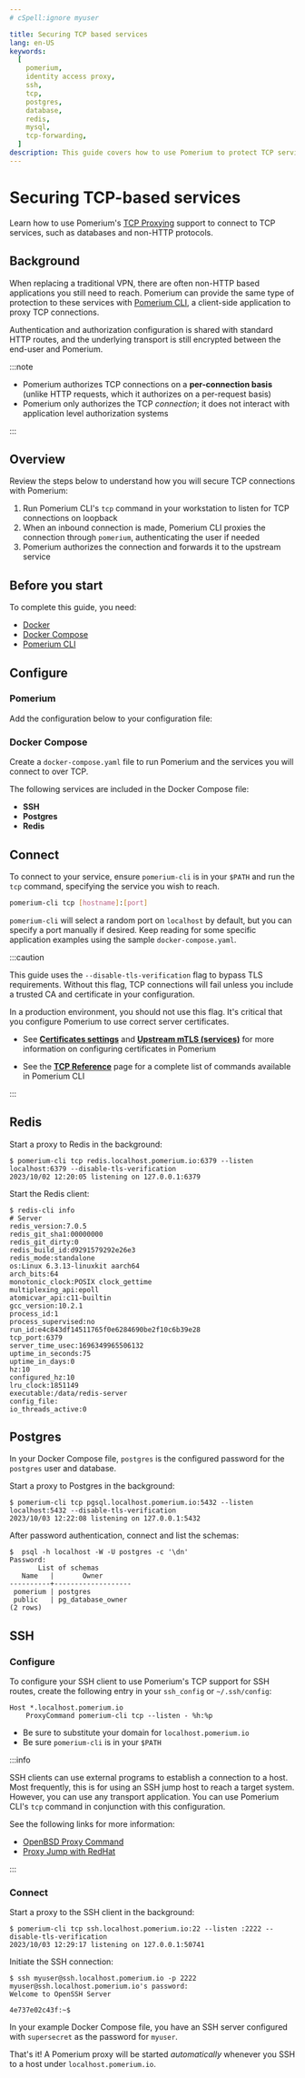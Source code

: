 ```yaml
---
# cSpell:ignore myuser

title: Securing TCP based services
lang: en-US
keywords:
  [
    pomerium,
    identity access proxy,
    ssh,
    tcp,
    postgres,
    database,
    redis,
    mysql,
    tcp-forwarding,
  ]
description: This guide covers how to use Pomerium to protect TCP services such as SSH, Postgres and Redis.
---
```



# Securing TCP-based services

Learn how to use Pomerium's [TCP Proxying](/docs/capabilities/tcp) support to connect to TCP services, such as databases and non-HTTP protocols.

## Background

When replacing a traditional VPN, there are often non-HTTP based applications you still need to reach. Pomerium can provide the same type of protection to these services with [Pomerium CLI](/docs/deploy/clients/pomerium-cli), a client-side application to proxy TCP connections.

Authentication and authorization configuration is shared with standard HTTP routes, and the underlying transport is still encrypted between the end-user and Pomerium.

:::note

- Pomerium authorizes TCP connections on a **per-connection basis** (unlike HTTP requests, which it authorizes on a per-request basis)
- Pomerium only authorizes the TCP _connection_; it does not interact with application level authorization systems

:::

## Overview

Review the steps below to understand how you will secure TCP connections with Pomerium:

1. Run Pomerium CLI's `tcp` command in your workstation to listen for TCP connections on loopback
1. When an inbound connection is made, Pomerium CLI proxies the connection through `pomerium`, authenticating the user if needed
1. Pomerium authorizes the connection and forwards it to the upstream service

## Before you start

To complete this guide, you need:

- [Docker](https://docs.docker.com/install/)
- [Docker Compose](https://docs.docker.com/compose/install/)
- [Pomerium CLI](/docs/deploy/clients/pomerium-cli)

## Configure

### Pomerium

Add the configuration below to your configuration file:

<PomeriumConfig />

### Docker Compose

Create a `docker-compose.yaml` file to run Pomerium and the services you will connect to over TCP.

The following services are included in the Docker Compose file:

- **SSH**
- **Postgres**
- **Redis**

<DockerCompose />

## Connect

To connect to your service, ensure `pomerium-cli` is in your `$PATH` and run the `tcp` command, specifying the service you wish to reach.

```bash
pomerium-cli tcp [hostname]:[port]
```

`pomerium-cli` will select a random port on `localhost` by default, but you can specify a port manually if desired. Keep reading for some specific application examples using the sample `docker-compose.yaml`.

:::caution

This guide uses the `--disable-tls-verification` flag to bypass TLS requirements. Without this flag, TCP connections will fail unless you include a trusted CA and certificate in your configuration.

In a production environment, you should not use this flag. It's critical that you configure Pomerium to use correct server certificates.

- See [**Certificates settings**](/docs/reference/certificates) and [**Upstream mTLS (services)**](/docs/capabilities/mtls-services) for more information on configuring certificates in Pomerium

- See the [**TCP Reference**](/docs/capabilities/tcp/reference) page for a complete list of commands available in Pomerium CLI

:::

## Redis

Start a proxy to Redis in the background:

```shell-session
$ pomerium-cli tcp redis.localhost.pomerium.io:6379 --listen localhost:6379 --disable-tls-verification
2023/10/02 12:20:05 listening on 127.0.0.1:6379
```

Start the Redis client:

```shell-session
$ redis-cli info
# Server
redis_version:7.0.5
redis_git_sha1:00000000
redis_git_dirty:0
redis_build_id:d9291579292e26e3
redis_mode:standalone
os:Linux 6.3.13-linuxkit aarch64
arch_bits:64
monotonic_clock:POSIX clock_gettime
multiplexing_api:epoll
atomicvar_api:c11-builtin
gcc_version:10.2.1
process_id:1
process_supervised:no
run_id:e4c843df14511765f0e6284690be2f10c6b39e28
tcp_port:6379
server_time_usec:1696349965506132
uptime_in_seconds:75
uptime_in_days:0
hz:10
configured_hz:10
lru_clock:1851149
executable:/data/redis-server
config_file:
io_threads_active:0
```

## Postgres

In your Docker Compose file, `postgres` is the configured password for the `postgres` user and database.

Start a proxy to Postgres in the background:

```shell-session
$ pomerium-cli tcp pgsql.localhost.pomerium.io:5432 --listen localhost:5432 --disable-tls-verification
2023/10/03 12:22:08 listening on 127.0.0.1:5432
```

After password authentication, connect and list the schemas:

```shell-session
$  psql -h localhost -W -U postgres -c '\dn'
Password:
       List of schemas
   Name   |       Owner
----------+-------------------
 pomerium | postgres
 public   | pg_database_owner
(2 rows)
```

## SSH

### Configure

To configure your SSH client to use Pomerium's TCP support for SSH routes, create the following entry in your `ssh_config` or `~/.ssh/config`:

```
Host *.localhost.pomerium.io
    ProxyCommand pomerium-cli tcp --listen - %h:%p
```

- Be sure to substitute your domain for `localhost.pomerium.io`
- Be sure `pomerium-cli` is in your `$PATH`

:::info

SSH clients can use external programs to establish a connection to a host. Most frequently, this is for using an SSH jump host to reach a target system. However, you can use any transport application. You can use Pomerium CLI's `tcp` command in conjunction with this configuration.

See the following links for more information:

- [OpenBSD Proxy Command](https://man.openbsd.org/ssh_config.5#ProxyCommand)
- [Proxy Jump with RedHat](https://www.redhat.com/sysadmin/ssh-proxy-bastion-proxyjump)

:::

### Connect

Start a proxy to the SSH client in the background:

```shell-session
$ pomerium-cli tcp ssh.localhost.pomerium.io:22 --listen :2222 --disable-tls-verification
2023/10/03 12:29:17 listening on 127.0.0.1:50741
```

Initiate the SSH connection:

```shell-session
$ ssh myuser@ssh.localhost.pomerium.io -p 2222
myuser@ssh.localhost.pomerium.io's password:
Welcome to OpenSSH Server

4e737e02c43f:~$
```

In your example Docker Compose file, you have an SSH server configured with `supersecret` as the password for `myuser`.

That's it! A Pomerium proxy will be started _automatically_ whenever you SSH to a host under `localhost.pomerium.io`.



